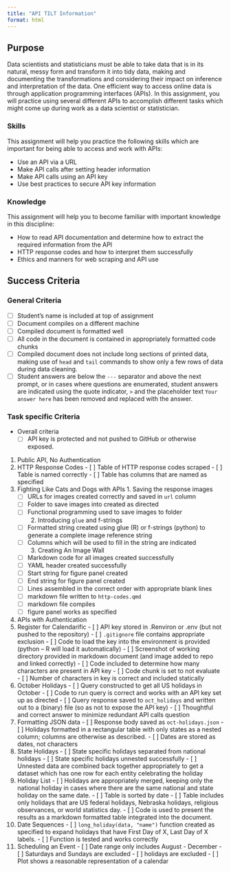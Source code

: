 ```yaml
---
title: "API TILT Information"
format: html
---
```


## Purpose

Data scientists and statisticians must be able to take data that is in its natural, messy form and transform it into tidy data, making and documenting the transformations and considering their impact on inference and interpretation of the data.
One efficient way to access online data is through application programming interfaces (APIs). 
In this assignment, you will practice using several different APIs to accomplish different tasks which might come up during work as a data scientist or statistician. 


### Skills

This assignment will help you practice the following skills which are important for being able to access and work with APIs:

- Use an API via a URL
- Make API calls after setting header information 
- Make API calls using an API key
- Use best practices to secure API key information


### Knowledge

This assignment will help you to become familiar with important knowledge in this discipline:

- How to read API documentation and determine how to extract the required information from the API
- HTTP response codes and how to interpret them successfully
- Ethics and manners for web scraping and API use


## Success Criteria

### General Criteria

- [ ] Student's name is included at top of assignment
- [ ] Document compiles on a different machine
- [ ] Compiled document is formatted well
- [ ] All code in the document is contained in appropriately formatted code chunks
- [ ] Compiled document does not include long sections of printed data, making use of `head` and `tail` commands to show only a few rows of data during data cleaning.
- [ ] Student answers are below the `---` separator and above the next prompt, or in cases where questions are enumerated, student answers are indicated using the quote indicator, `> ` and the placeholder text `Your answer here` has been removed and replaced with the answer. 

### Task specific Criteria

- Overall criteria
  - [ ] API key is protected and not pushed to GitHub or otherwise exposed.

1. Public API, No Authentication
  1. HTTP Response Codes
    - [ ] Table of HTTP response codes scraped
    - [ ] Table is named correctly
    - [ ] Table has columns that are named as specified
  2. Fighting Like Cats and Dogs with APIs
    1. Saving the response images
      - [ ] URLs for images created correctly and saved in `url` column
      - [ ] Folder to save images into created as directed
      - [ ] Functional programming used to save images to folder
    2. Introducing `glue` and f-strings
      - [ ] Formatted string created using glue (R) or f-strings (python) to generate a complete image reference string
      - [ ] Columns which will be used to fill in the string are indicated
    3. Creating An Image Wall
      - [ ] Markdown code for all images created successfully
      - [ ] YAML header created successfully
      - [ ] Start string for figure panel created
      - [ ] End string for figure panel created
      - [ ] Lines assembled in the correct order with appropriate blank lines
      - [ ] markdown file written to `http-codes.qmd`
      - [ ] markdown file compiles
      - [ ] figure panel works as specified
      
2. APIs with Authentication
  1. Register for Calendarific
    - [ ] API key stored in .Renviron or .env (but not pushed to the repository)
    - [ ] `.gitignore` file contains appropriate exclusion
    - [ ] Code to load the key into the environment is provided (python -- R will load it automatically)
    - [ ] Screenshot of working directory provided in markdown document (and image added to repo and linked correctly)
    - [ ] Code included to determine how many characters are present in API key
    - [ ] Code chunk is set to not evaluate
    - [ ] Number of characters in key is correct and included statically
  2. October Holidays
    - [ ] Query constructed to get all US holidays in October
    - [ ] Code to run query is correct and works with an API key set up as directed
    - [ ] Query response saved to `oct_holidays` and written out to a (binary) file (so as not to expose the API key)
    - [ ] Thoughtful and correct answer to minimize redundant API calls question
  3. Formatting JSON data
    - [ ] Response body saved as `oct-holidays.json`
    - [ ] Holidays formatted in a rectangular table with only states as a nested column; columns are otherwise as described.
    - [ ] Dates are stored as dates, not characters
  4. State Holidays
    - [ ] State specific holidays separated from national holidays
    - [ ] State specific holidays unnested successfully
    - [ ] Unnested data are combined back together appropriately to get a dataset which has one row for each entity celebrating the holiday
  5. Holiday List
    - [ ] Holidays are appropriately merged, keeping only the national holiday in cases where there are the same national and state holiday on the same date. 
    - [ ] Table is sorted by date
    - [ ] Table includes only holidays that are US federal holidays, Nebraska holidays, religious observances, or world statistics day. 
    - [ ] Code is used to present the results as a markdown formatted table integrated into the document.
  6. Date Sequences
    - [ ] `long_holiday(data, "name")` function created as specified to expand holidays that have First Day of X, Last Day of X labels.
    - [ ] Function is tested and works correctly
  7. Scheduling an Event
    - [ ] Date range only includes August - December
    - [ ] Saturdays and Sundays are excluded
    - [ ] holidays are excluded
    - [ ] Plot shows a reasonable representation of a calendar
    
    
